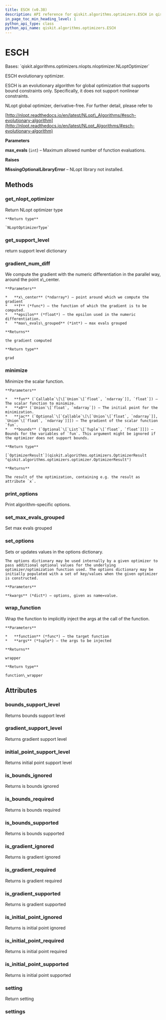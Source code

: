```yaml
---
title: ESCH (v0.38)
description: API reference for qiskit.algorithms.optimizers.ESCH in qiskit v0.38
in_page_toc_min_heading_level: 1
python_api_type: class
python_api_name: qiskit.algorithms.optimizers.ESCH
---
```


# ESCH

<Class id="qiskit.algorithms.optimizers.ESCH" isDedicatedPage={true} github="https://github.com/qiskit/qiskit/tree/stable/0.21/qiskit/algorithms/optimizers/nlopts/esch.py" signature="ESCH(max_evals=1000)" modifiers="class">
  Bases: `qiskit.algorithms.optimizers.nlopts.nloptimizer.NLoptOptimizer`

  ESCH evolutionary optimizer.

  ESCH is an evolutionary algorithm for global optimization that supports bound constraints only. Specifically, it does not support nonlinear constraints.

  NLopt global optimizer, derivative-free. For further detail, please refer to

  [http://nlopt.readthedocs.io/en/latest/NLopt\_Algorithms/#esch-evolutionary-algorithm](http://nlopt.readthedocs.io/en/latest/NLopt_Algorithms/#esch-evolutionary-algorithm)

  **Parameters**

  **max\_evals** (`int`) – Maximum allowed number of function evaluations.

  **Raises**

  **MissingOptionalLibraryError** – NLopt library not installed.

  ## Methods

  <span id="qiskit-algorithms-optimizers-esch-get-nlopt-optimizer" />

  ### get\_nlopt\_optimizer

  <Function id="qiskit.algorithms.optimizers.ESCH.get_nlopt_optimizer" signature="ESCH.get_nlopt_optimizer()">
    Return NLopt optimizer type

    **Return type**

    `NLoptOptimizerType`
  </Function>

  <span id="qiskit-algorithms-optimizers-esch-get-support-level" />

  ### get\_support\_level

  <Function id="qiskit.algorithms.optimizers.ESCH.get_support_level" signature="ESCH.get_support_level()">
    return support level dictionary
  </Function>

  <span id="qiskit-algorithms-optimizers-esch-gradient-num-diff" />

  ### gradient\_num\_diff

  <Function id="qiskit.algorithms.optimizers.ESCH.gradient_num_diff" signature="ESCH.gradient_num_diff(x_center, f, epsilon, max_evals_grouped=1)" modifiers="static">
    We compute the gradient with the numeric differentiation in the parallel way, around the point x\_center.

    **Parameters**

    *   **x\_center** (*ndarray*) – point around which we compute the gradient
    *   **f** (*func*) – the function of which the gradient is to be computed.
    *   **epsilon** (*float*) – the epsilon used in the numeric differentiation.
    *   **max\_evals\_grouped** (*int*) – max evals grouped

    **Returns**

    the gradient computed

    **Return type**

    grad
  </Function>

  <span id="qiskit-algorithms-optimizers-esch-minimize" />

  ### minimize

  <Function id="qiskit.algorithms.optimizers.ESCH.minimize" signature="ESCH.minimize(fun, x0, jac=None, bounds=None)">
    Minimize the scalar function.

    **Parameters**

    *   **fun** (`Callable`\[\[`Union`\[`float`, `ndarray`]], `float`]) – The scalar function to minimize.
    *   **x0** (`Union`\[`float`, `ndarray`]) – The initial point for the minimization.
    *   **jac** (`Optional`\[`Callable`\[\[`Union`\[`float`, `ndarray`]], `Union`\[`float`, `ndarray`]]]) – The gradient of the scalar function `fun`.
    *   **bounds** (`Optional`\[`List`\[`Tuple`\[`float`, `float`]]]) – Bounds for the variables of `fun`. This argument might be ignored if the optimizer does not support bounds.

    **Return type**

    [`OptimizerResult`](qiskit.algorithms.optimizers.OptimizerResult "qiskit.algorithms.optimizers.optimizer.OptimizerResult")

    **Returns**

    The result of the optimization, containing e.g. the result as attribute `x`.
  </Function>

  <span id="qiskit-algorithms-optimizers-esch-print-options" />

  ### print\_options

  <Function id="qiskit.algorithms.optimizers.ESCH.print_options" signature="ESCH.print_options()">
    Print algorithm-specific options.
  </Function>

  <span id="qiskit-algorithms-optimizers-esch-set-max-evals-grouped" />

  ### set\_max\_evals\_grouped

  <Function id="qiskit.algorithms.optimizers.ESCH.set_max_evals_grouped" signature="ESCH.set_max_evals_grouped(limit)">
    Set max evals grouped
  </Function>

  <span id="qiskit-algorithms-optimizers-esch-set-options" />

  ### set\_options

  <Function id="qiskit.algorithms.optimizers.ESCH.set_options" signature="ESCH.set_options(**kwargs)">
    Sets or updates values in the options dictionary.

    The options dictionary may be used internally by a given optimizer to pass additional optional values for the underlying optimizer/optimization function used. The options dictionary may be initially populated with a set of key/values when the given optimizer is constructed.

    **Parameters**

    **kwargs** (*dict*) – options, given as name=value.
  </Function>

  <span id="qiskit-algorithms-optimizers-esch-wrap-function" />

  ### wrap\_function

  <Function id="qiskit.algorithms.optimizers.ESCH.wrap_function" signature="ESCH.wrap_function(function, args)" modifiers="static">
    Wrap the function to implicitly inject the args at the call of the function.

    **Parameters**

    *   **function** (*func*) – the target function
    *   **args** (*tuple*) – the args to be injected

    **Returns**

    wrapper

    **Return type**

    function\_wrapper
  </Function>

  ## Attributes

  ### bounds\_support\_level

  <Attribute id="qiskit.algorithms.optimizers.ESCH.bounds_support_level">
    Returns bounds support level
  </Attribute>

  ### gradient\_support\_level

  <Attribute id="qiskit.algorithms.optimizers.ESCH.gradient_support_level">
    Returns gradient support level
  </Attribute>

  ### initial\_point\_support\_level

  <Attribute id="qiskit.algorithms.optimizers.ESCH.initial_point_support_level">
    Returns initial point support level
  </Attribute>

  ### is\_bounds\_ignored

  <Attribute id="qiskit.algorithms.optimizers.ESCH.is_bounds_ignored">
    Returns is bounds ignored
  </Attribute>

  ### is\_bounds\_required

  <Attribute id="qiskit.algorithms.optimizers.ESCH.is_bounds_required">
    Returns is bounds required
  </Attribute>

  ### is\_bounds\_supported

  <Attribute id="qiskit.algorithms.optimizers.ESCH.is_bounds_supported">
    Returns is bounds supported
  </Attribute>

  ### is\_gradient\_ignored

  <Attribute id="qiskit.algorithms.optimizers.ESCH.is_gradient_ignored">
    Returns is gradient ignored
  </Attribute>

  ### is\_gradient\_required

  <Attribute id="qiskit.algorithms.optimizers.ESCH.is_gradient_required">
    Returns is gradient required
  </Attribute>

  ### is\_gradient\_supported

  <Attribute id="qiskit.algorithms.optimizers.ESCH.is_gradient_supported">
    Returns is gradient supported
  </Attribute>

  ### is\_initial\_point\_ignored

  <Attribute id="qiskit.algorithms.optimizers.ESCH.is_initial_point_ignored">
    Returns is initial point ignored
  </Attribute>

  ### is\_initial\_point\_required

  <Attribute id="qiskit.algorithms.optimizers.ESCH.is_initial_point_required">
    Returns is initial point required
  </Attribute>

  ### is\_initial\_point\_supported

  <Attribute id="qiskit.algorithms.optimizers.ESCH.is_initial_point_supported">
    Returns is initial point supported
  </Attribute>

  ### setting

  <Attribute id="qiskit.algorithms.optimizers.ESCH.setting">
    Return setting
  </Attribute>

  ### settings

  <Attribute id="qiskit.algorithms.optimizers.ESCH.settings" />
</Class>

